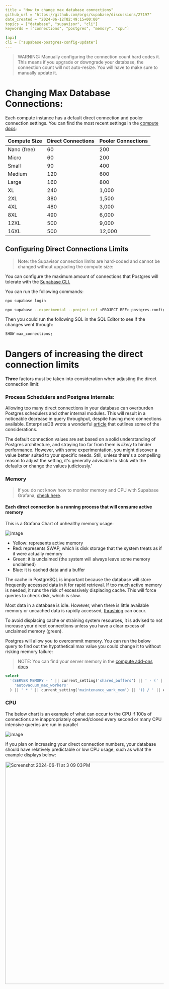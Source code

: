 ```yaml
---
title = "How to change max database connections"
github_url = "https://github.com/orgs/supabase/discussions/27197"
date_created = "2024-06-12T02:49:15+00:00"
topics = ["database", "supavisor", "cli"]
keywords = ["connections", "postgres", "memory", "cpu"]

[api]
cli = ["supabase-postgres-config-update"]
---
```


> WARNING: Manually configuring the connection count hard codes it. This means if you upgrade or downgrade your database, the connection count will not auto-resize. You will have to make sure to manually update it.

# Changing Max Database Connections:

Each compute instance has a default direct connection and pooler connection settings. You can find the most recent settings in the [compute docs](https://supabase.com/docs/guides/platform/compute-add-ons#disk-io):

| Compute Size | Direct Connections | Pooler Connections |
| ------------ | ------------------ | ------------------ |
| Nano (free)  | 60                 | 200                |
| Micro        | 60                 | 200                |
| Small        | 90                 | 400                |
| Medium       | 120                | 600                |
| Large        | 160                | 800                |
| XL           | 240                | 1,000              |
| 2XL          | 380                | 1,500              |
| 4XL          | 480                | 3,000              |
| 8XL          | 490                | 6,000              |
| 12XL         | 500                | 9,000              |
| 16XL         | 500                | 12,000             |

## Configuring Direct Connections Limits

> Note: the Supavisor connection limits are hard-coded and cannot be changed without upgrading the compute size:

You can configure the maximum amount of connections that Postgres will tolerate with the [Supabase CLI.](https://supabase.com/docs/guides/platform/custom-postgres-config)

You can run the following commands:

```sh
npx supabase login

npx supabase --experimental --project-ref <PROJECT REF> postgres-config update --config max_connections=<INTEGER VALUE>
```

Then you could run the following SQL in the SQL Editor to see if the changes went through:

```sql
SHOW max_connections;
```

# Dangers of increasing the direct connection limits

**Three** factors must be taken into consideration when adjusting the direct connection limit:

### Process Schedulers and Postgres Internals:

Allowing too many direct connections in your database can overburden Postgres schedulers and other internal modules. This will result in a noticeable decrease in query throughput, despite having more connections available. EnterpriseDB wrote a wonderful [article](https://www.enterprisedb.com/postgres-tutorials/why-you-should-use-connection-pooling-when-setting-maxconnections-postgres) that outlines some of the considerations.

The default connection values are set based on a solid understanding of Postgres architecture, and straying too far from them is _likely_ to hinder performance. However, with some experimentation, you might discover a value better suited to your specific needs. Still, unless there's a compelling reason to adjust the setting, it's generally advisable to stick with the defaults or change the values judiciously.'

### Memory

> If you do not know how to monitor memory and CPU with Supabase Grafana, [check here](https://github.com/orgs/supabase/discussions/27141).

#### Each direct connection is a running process that will consume active memory

This is a Grafana Chart of unhealthy memory usage:

![image](/img/troubleshooting/47685206-7914-440e-a010-da62f5c38186.png)

- Yellow: represents active memory
- Red: represents SWAP, which is disk storage that the system treats as if it were actually memory
- Green: it is unclaimed (the system will always leave some memory unclaimed)
- Blue: it is cached data and a buffer

The cache in PostgreSQL is important because the database will store frequently accessed data in it for rapid retrieval. If too much active memory is needed, it runs the risk of excessively displacing cache. This will force queries to check disk, which is slow.

Most data in a database is idle. However, when there is little available memory or uncached data is rapidly accessed, [thrashing](<https://en.wikipedia.org/wiki/Thrashing_(computer_science)>) can occur.

To avoid displacing cache or straining system resources, it is advised to not increase your direct connections unless you have a clear excess of unclaimed memory (green).

Postgres will allow you to overcommit memory. You can run the below query to find out the hypothetical max value you could change it to without risking memory failure:

> NOTE: You can find your server memory in the [compute add-ons docs](https://supabase.com/docs/guides/platform/compute-add-ons)

```sql
select
  '(SERVER MEMORY - ' || current_setting('shared_buffers') || ' - (' || current_setting(
    'autovacuum_max_workers'
  ) || ' * ' || current_setting('maintenance_work_mem') || ')) / ' || current_setting('work_mem');
```

### CPU

The below chart is an example of what can occur to the CPU if 100s of connections are inappropriately opened/closed every second or many CPU intensive queries are run in parallel

![image](/img/troubleshooting/0e7f6842-78fd-44f9-b463-425507815fb6.png)

If you plan on increasing your direct connection numbers, your database should have relatively predictable or low CPU usage, such as what the example displays below:

<img
  width="706"
  alt="Screenshot 2024-06-11 at 3 09 03 PM"
  src="https://github.com/supabase/supabase/assets/91111415/ee3e4f4c-87a1-4ef8-9ca5-af9094fc1b93"
/>
